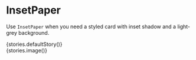 


<Meta
  decorators={[withKnobs]}
  component={InsetPaper}
  title="Paper|InsetPaper|InsetPaper"
/>

# InsetPaper

Use `InsetPaper` when you need a styled card with inset shadow and a light-grey background.


<Preview>
  <Story name="default">
    <div>
    {stories.defaultStory()}
    </div>
  </Story>
</Preview>

<Props of={BasePaper} />

<Story name="image">
  <div>
  {stories.image()}
  </div>
</Story>



